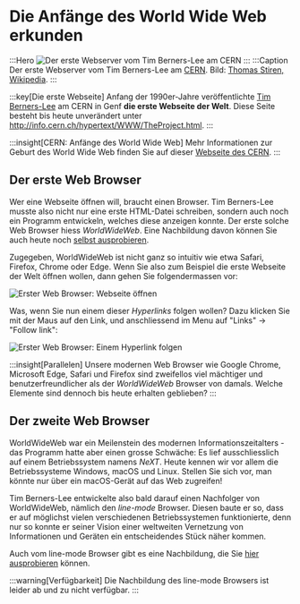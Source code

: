 # Die Anfänge des World Wide Web erkunden
:::Hero
  ![Der erste Webserver vom Tim Berners-Lee am CERN](img/first-web-server.jpg)
:::
:::Caption
  Der erste Webserver vom Tim Berners-Lee am [CERN](https://home.cern/science/computing/birth-web).
  Bild: [Thomas Stiren, Wikipedia](https://de.wikipedia.org/wiki/World_Wide_Web#/media/Datei:Tim_berners_lee_webserver.jpg).
:::

:::key[Die erste Webseite]
Anfang der 1990er-Jahre veröffentlichte [Tim Berners-Lee](https://de.wikipedia.org/wiki/Tim_Berners-Lee) am CERN in Genf **die erste Webseite der Welt**. Diese
Seite besteht bis heute unverändert unter http://info.cern.ch/hypertext/WWW/TheProject.html.
:::

:::insight[CERN: Anfänge des World Wide Web]
Mehr Informationen zur Geburt des World Wide Web finden Sie auf dieser [Webseite des CERN](https://home.cern/science/computing/birth-web).
:::

## Der erste Web Browser
Wer eine Webseite öffnen will, braucht einen Browser. Tim Berners-Lee musste also nicht nur eine erste HTML-Datei
schreiben, sondern auch noch ein Programm entwickeln, welches diese anzeigen konnte. Der erste solche Web Browser hiess
_WorldWideWeb_. Eine Nachbildung davon können Sie auch heute noch
[selbst ausprobieren](https://worldwideweb.cern.ch/browser/).

Zugegeben, WorldWideWeb ist nicht ganz so intuitiv wie etwa Safari, Firefox, Chrome oder Edge. Wenn Sie also zum
Beispiel die erste Webseite der Welt öffnen wollen, dann gehen Sie folgendermassen vor:

![Erster Web Browser: Webseite öffnen](img/first-browser-visit-website.png)

Was, wenn Sie nun einem dieser _Hyperlinks_ folgen wollen? Dazu klicken Sie mit der Maus auf den Link, und anschliessend
im Menu auf "Links" → "Follow link":

![Erster Web Browser: Einem Hyperlink folgen](img/first-browser-follow-hyperlink.png)

:::insight[Parallelen]
Unsere modernen Web Browser wie Google Chrome, Microsoft Edge, Safari und Firefox sind zweifellos viel mächtiger und
benutzerfreundlicher als der _WorldWideWeb_ Browser von damals. Welche Elemente sind dennoch bis heute erhalten
geblieben?
:::

## Der zweite Web Browser
WorldWideWeb war ein Meilenstein des modernen Informationszeitalters - das Programm hatte aber einen grosse Schwäche:
Es lief ausschliesslich auf einem Betriebssystem namens _NeXT_. Heute kennen wir vor allem die Betriebssysteme Windows,
macOS und Linux. Stellen Sie sich vor, man könnte nur über ein macOS-Gerät auf das Web zugreifen!

Tim Berners-Lee entwickelte also bald darauf einen Nachfolger von WorldWideWeb, nämlich den _line-mode_ Browser. Diesen
baute er so, dass er auf möglichst vielen verschiedenen Betriebssystemen funktionierte, denn nur so konnte er seiner
Vision einer weltweiten Vernetzung von Informationen und Geräten ein entscheidendes Stück näher kommen.

Auch vom line-mode Browser gibt es eine Nachbildung, die Sie [hier ausprobieren](https://line-mode.cern.ch/) können.

:::warning[Verfügbarkeit]
Die Nachbildung des line-mode Browsers ist leider ab und zu nicht verfügbar.
:::
